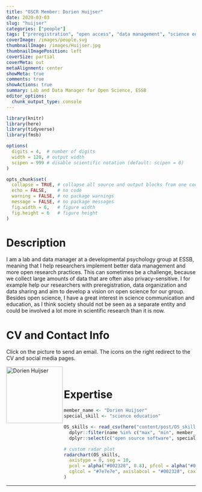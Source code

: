 ```yaml
---
title: "OSCR Member: Dorien Huijser"
date: 2020-03-03
slug: "huijser"
categories: ["people"]
tags: ["preregistration", "open access", "data management", "science education", "school-essb"] # top 3 categories + unique + school
coverImage: /images/people.svg
thumbnailImage: /images/Huijser.jpg
thumbnailImagePosition: left
coverSize: partial
coverMeta: out
metaAlignment: center
showMeta: true
comments: true
showActions: true
summary: Lab and Data Manager for Open Science, ESSB
editor_options: 
  chunk_output_type: console
---
```


```r

library(knitr)
library(here)
library(tidyverse)
library(fmsb)

options(
  digits = 4,  # number of digits
  width = 120, # output width
  scipen = 999 # disable scientific notation (default: scipen = 0)
)

opts_chunk$set(
  collapse = TRUE, # collapse all source and output blocks from one code chunk into a single block
  echo = FALSE,    # no code
  warning = FALSE, # no package warnings
  message = FALSE, # no package messages
  fig.width = 6,   # figure width
  fig.height = 6   # figure height
)

```

# Description

I am a lab and data manager at a developmental psychology group at ESSB, meaning that I help researchers implement better data management and more open research practices. This can sometimes be a challenge, because we collect large amounts of data that are often also privacy-sensitive. I for example help our researchers with preregistration, data organization and data sharing and aim to develop a vision on open science for our group. Besides open science, I have a great interest in science communication and education, as I think society should not be seen as a separate entity and could be involved a lot more in scientific research than it is now.

# CV and Contact Info

Click on the picture to send an email. The icons on the right redirect to the CV and social media pages.

<!-- EMAIL -->
<p>
  <a href="mailto:d.c.huijser@fsw.leidenuniv.nl">
  <img border="0" alt="Dorien Huijser" src="/images/Huijser.jpg" width="150" height="150" align="left">
  </a>
</p>

<!-- CV -->
<p align="center">
  <a href="https://www.linkedin.com/in/dorienhuijser/" class="fa fa-file fa-2x" style="color:#00B969;">
  </a>
</p>

<!-- TWITTER -->
<p align="center">
  <a href="https://twitter.com/DorienHuijser" class="fa fa-twitter fa-2x">
  </a>
</p>

<!-- GITHUB -->
<p align="center">
  <a href="https://github.com/DorienHuijser" class="fa fa-github fa-2x" style="color:#000000;">
  </a>
</p>

<BR>

# Expertise

```r

member_name <- "Dorien Huijser"
special_skill <- "science education"

OS_skills <- read_csv(here("content/post/OS_skills.csv")) %>%
  dplyr::filter(name %in% c("max", "min", member_name)) %>%
  dplyr::select(c("open source software", special_skill, "data sharing", "data management", "preregistration", "open access", "reproducible analysis"))

# custom radar plot
radarchart(OS_skills,
  axistype = 0, seg = 10,
  pcol = alpha("#002328", 0.8), pfcol = alpha("#00B969", 0.6), plwd = 4, centerzero = TRUE, # polygon
  cglcol = "#7e7e7e", axislabcol = "#002328", caxislabels = seq(0, 10, 2), cglwd = 0.8 # grid
)

```

***


